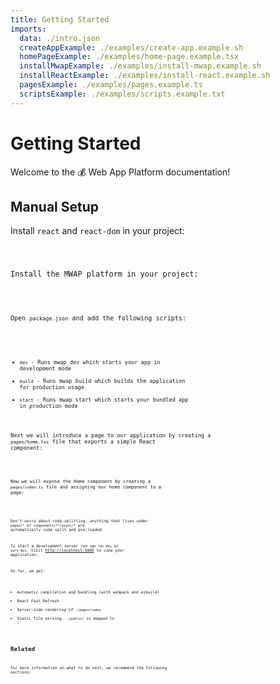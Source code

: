 ```yaml
---
title: Getting Started
imports:
  data: ./intro.json
  createAppExample: ./examples/create-app.example.sh
  homePageExample: ./examples/home-page.example.tsx
  installMwapExample: ./examples/install-mwap.example.sh
  installReactExample: ./examples/install-react.example.sh
  pagesExample: ./examples/pages.example.ts
  scriptsExample: ./examples/scripts.example.txt
---
```


# Getting Started

Welcome to the 💰 Web App Platform documentation!

## Manual Setup

Install `react` and `react-dom` in your project:

<Code language="git" code={installReactExample} />

Install the MWAP platform in your project:

<Code language="git" code={installMwapExample} />

Open `package.json` and add the following scripts:

<Code language="json" code={scriptsExample} />

- `dev` - Runs mwap dev which starts your app in development mode
- `build` - Runs mwap build which builds the application for production usage
- `start` - Runs mwap start which starts your bundled app in production mode

Next we will introduce a page to our application by creating a `pages/home.tsx` file that exports a simple React component:

<Code language="tsx" code={homePageExample} />

Now we will expose the Home component by creating a `pages/index.ts` file and assigning our home component to a page:

<Code language="tsx" code={pagesExample} />

Don't worry about code-splitting, anything that lives under `pages/*` or `components/**/async/*` are automatically code split and pre-loaded.

To start a development server run `npm run dev` or `yarn dev`. Visit [http://localhost:5000](http://localhost:5000) to view your application.

So far, we get:

- Automatic compilation and bundling (with webpack and esbuild)
- React Fast Refresh
- Server-side rendering of `./pages/index`
- Static file serving. `./public/` is mapped to `/`

## Related

For more information on what to do next, we recommend the following sections:

<ComponentsRenderer components={data.components} />
